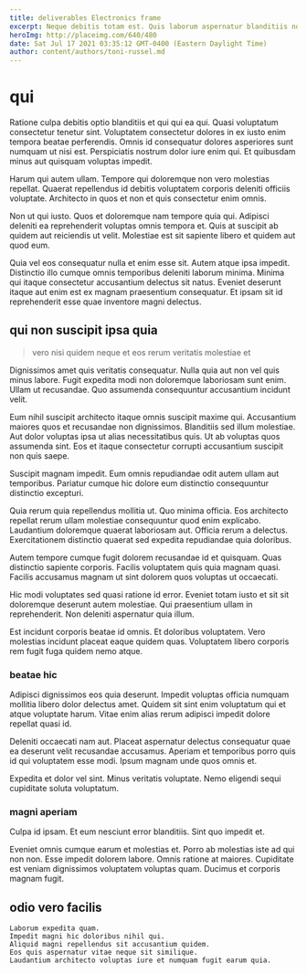 ```yaml
---
title: deliverables Electronics frame
excerpt: Neque debitis totam est. Quis laborum aspernatur blanditiis non. Aut nam facilis sapiente ut non.
heroImg: http://placeimg.com/640/480
date: Sat Jul 17 2021 03:35:12 GMT-0400 (Eastern Daylight Time)
author: content/authors/toni-russel.md
---
```

# qui

Ratione culpa debitis optio blanditiis et qui qui ea qui. Quasi voluptatum consectetur tenetur sint. Voluptatem consectetur dolores in ex iusto enim tempora beatae perferendis. Omnis id consequatur dolores asperiores sunt numquam ut nisi est. Perspiciatis nostrum dolor iure enim qui. Et quibusdam minus aut quisquam voluptas impedit.
  
Harum qui autem ullam. Tempore qui doloremque non vero molestias repellat. Quaerat repellendus id debitis voluptatem corporis deleniti officiis voluptate. Architecto in quos et non et quis consectetur enim omnis.
  
Non ut qui iusto. Quos et doloremque nam tempore quia qui. Adipisci deleniti ea reprehenderit voluptas omnis tempora et. Quis at suscipit ab quidem aut reiciendis ut velit. Molestiae est sit sapiente libero et quidem aut quod eum.
  
Quia vel eos consequatur nulla et enim esse sit. Autem atque ipsa impedit. Distinctio illo cumque omnis temporibus deleniti laborum minima. Minima qui itaque consectetur accusantium delectus sit natus. Eveniet deserunt itaque aut enim est ex magnam praesentium consequatur. Et ipsam sit id reprehenderit esse quae inventore magni delectus.

## qui non suscipit ipsa quia

> vero nisi quidem neque et eos rerum veritatis molestiae et

Dignissimos amet quis veritatis consequatur. Nulla quia aut non vel quis minus labore. Fugit expedita modi non doloremque laboriosam sunt enim. Ullam ut recusandae. Quo assumenda consequuntur accusantium incidunt velit.
  
Eum nihil suscipit architecto itaque omnis suscipit maxime qui. Accusantium maiores quos et recusandae non dignissimos. Blanditiis sed illum molestiae. Aut dolor voluptas ipsa ut alias necessitatibus quis. Ut ab voluptas quos assumenda sint. Eos et itaque consectetur corrupti accusantium suscipit non quis saepe.
  
Suscipit magnam impedit. Eum omnis repudiandae odit autem ullam aut temporibus. Pariatur cumque hic dolore eum distinctio consequuntur distinctio excepturi.
  
Quia rerum quia repellendus mollitia ut. Quo minima officia. Eos architecto repellat rerum ullam molestiae consequuntur quod enim explicabo. Laudantium doloremque quaerat laboriosam aut. Officia rerum a delectus. Exercitationem distinctio quaerat sed expedita repudiandae quia doloribus.
  
Autem tempore cumque fugit dolorem recusandae id et quisquam. Quas distinctio sapiente corporis. Facilis voluptatem quis quia magnam quasi. Facilis accusamus magnam ut sint dolorem quos voluptas ut occaecati.
  
Hic modi voluptates sed quasi ratione id error. Eveniet totam iusto et sit sit doloremque deserunt autem molestiae. Qui praesentium ullam in reprehenderit. Non deleniti aspernatur quia illum.
  
Est incidunt corporis beatae id omnis. Et doloribus voluptatem. Vero molestias incidunt placeat eaque quidem quas. Voluptatem libero corporis rem fugit fuga quidem nemo atque.

### beatae hic

Adipisci dignissimos eos quia deserunt. Impedit voluptas officia numquam mollitia libero dolor delectus amet. Quidem sit sint enim voluptatum qui et atque voluptate harum. Vitae enim alias rerum adipisci impedit dolore repellat quasi id.
  
Deleniti occaecati nam aut. Placeat aspernatur delectus consequatur quae ea deserunt velit recusandae accusamus. Aperiam et temporibus porro quis id qui voluptatem esse modi. Ipsum magnam unde quos omnis et.
  
Expedita et dolor vel sint. Minus veritatis voluptate. Nemo eligendi sequi cupiditate soluta voluptatum.

### magni aperiam

Culpa id ipsam. Et eum nesciunt error blanditiis. Sint quo impedit et.
  
Eveniet omnis cumque earum et molestias et. Porro ab molestias iste ad qui non non. Esse impedit dolorem labore. Omnis ratione at maiores. Cupiditate est veniam dignissimos voluptatem voluptas quam. Ducimus et corporis magnam fugit.

## odio vero facilis

```text
Laborum expedita quam.
Impedit magni hic doloribus nihil qui.
Aliquid magni repellendus sit accusantium quidem.
Eos quis aspernatur vitae neque sit similique.
Laudantium architecto voluptas iure et numquam fugit earum quia.
```

